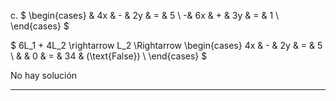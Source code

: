 c. $
\begin{cases}
 & 4x & - & 2y & = & 5 \\
-& 6x & + & 3y & = & 1 \\
\end{cases}
$

$
6L_1 + 4L_2 \rightarrow L_2 \Rightarrow
\begin{cases}
4x & - & 2y & = & 5 \\
   &   &  0 & = & 34 & (\text{False}) \\
\end{cases}
$

No hay solución

---
